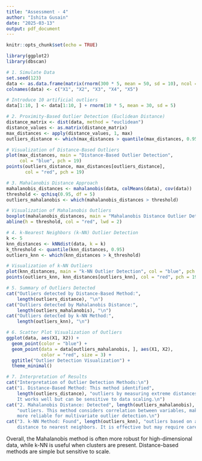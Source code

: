 ---
title: "Assessment - 4"
author: "Ishita Gusain"
date: "2025-03-13"
output: pdf_document
---

```{r setup, include=FALSE}
knitr::opts_chunk$set(echo = TRUE)
```

```{r}
library(ggplot2)
library(dbscan)

# 1. Simulate Data
set.seed(123)
data <- as.data.frame(matrix(rnorm(300 * 5, mean = 50, sd = 10), ncol = 5))
colnames(data) <- c("X1", "X2", "X3", "X4", "X5")

# Introduce 10 artificial outliers
data[1:10, ] <- data[1:10, ] + rnorm(10 * 5, mean = 30, sd = 5)

# 2. Proximity-Based Outlier Detection (Euclidean Distance)
distance_matrix <- dist(data, method = "euclidean")
distance_values <- as.matrix(distance_matrix)
max_distances <- apply(distance_values, 1, max)
outliers_distance <- which(max_distances > quantile(max_distances, 0.95))

# Visualization of Distance-Based Outliers
plot(max_distances, main = "Distance-Based Outlier Detection", 
     col = "blue", pch = 19)
points(outliers_distance, max_distances[outliers_distance], 
       col = "red", pch = 19)
```


```{r}
# 3. Mahalanobis Distance Approach
mahalanobis_distances <- mahalanobis(data, colMeans(data), cov(data))
threshold <- qchisq(0.95, df = 5)
outliers_mahalanobis <- which(mahalanobis_distances > threshold)

# Visualization of Mahalanobis Outliers
boxplot(mahalanobis_distances, main = "Mahalanobis Distance Outlier Detection")
abline(h = threshold, col = "red", lwd = 2)
```

```{r}
# 4. k-Nearest Neighbors (k-NN) Outlier Detection
k <- 5
knn_distances <- kNNdist(data, k = k)
k_threshold <- quantile(knn_distances, 0.95)
outliers_knn <- which(knn_distances > k_threshold)

# Visualization of k-NN Outliers
plot(knn_distances, main = "k-NN Outlier Detection", col = "blue", pch = 19)
points(outliers_knn, knn_distances[outliers_knn], col = "red", pch = 19)
```

```{r}
# 5. Summary of Outliers Detected
cat("Outliers detected by Distance-Based Method:", 
    length(outliers_distance), "\n")
cat("Outliers detected by Mahalanobis Distance:", 
    length(outliers_mahalanobis), "\n")
cat("Outliers detected by k-NN Method:", 
    length(outliers_knn), "\n")
```

```{r}
# 6. Scatter Plot Visualization of Outliers
ggplot(data, aes(X1, X2)) +
  geom_point(color = "blue") +
  geom_point(data = data[outliers_mahalanobis, ], aes(X1, X2), 
             color = "red", size = 3) +
  ggtitle("Outlier Detection Visualization") +
  theme_minimal()
```

```{r}
# 7. Interpretation of Results
cat("Interpretation of Outlier Detection Methods:\n")
cat("1. Distance-Based Method: This method identified", 
    length(outliers_distance), "outliers by measuring extreme distances. 
    It works well but can be sensitive to data scaling.\n")
cat("2. Mahalanobis Distance: Detected", length(outliers_mahalanobis), 
    "outliers. This method considers correlation between variables, making it 
    more reliable for multivariate outlier detection.\n")
cat("3. k-NN Method: Found", length(outliers_knn), "outliers based on average 
    distance to nearest neighbors. It is effective but may require careful selection of k.\n")

```

Overall, the Mahalanobis method is often more robust for high-dimensional 
    data, while k-NN is useful when clusters are present. Distance-based methods 
    are simple but sensitive to scale.